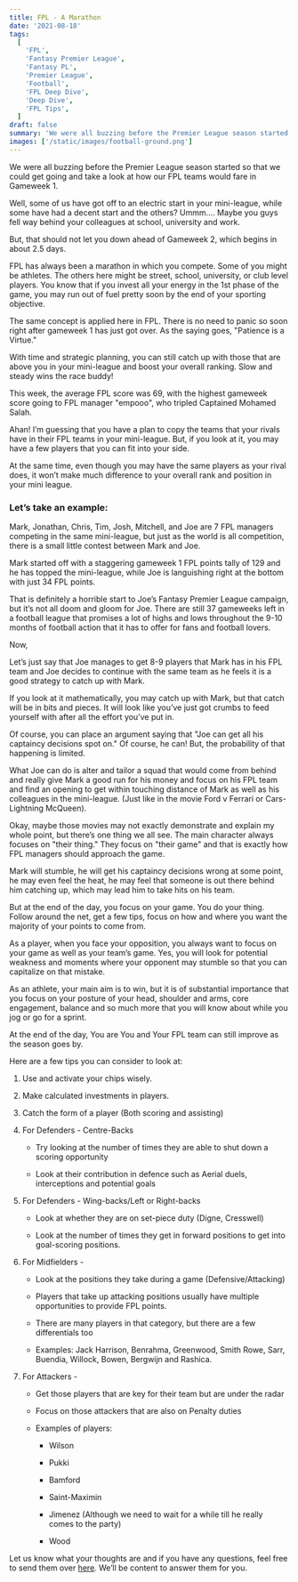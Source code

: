 ```yaml
---
title: FPL - A Marathon
date: '2021-08-18'
tags:
  [
    'FPL',
    'Fantasy Premier League',
    'Fantasy PL',
    'Premier League',
    'Football',
    'FPL Deep Dive',
    'Deep Dive',
    'FPL Tips',
  ]
draft: false
summary: 'We were all buzzing before the Premier League season started so that we could get going and take a look at how our FPL teams would fare in Gameweek 1'
images: ['/static/images/football-ground.png']
---
```


We were all buzzing before the Premier League season started so that we could get going and take a look at how our FPL teams would fare in Gameweek 1.

Well, some of us have got off to an electric start in your mini-league, while some have had a decent start and the others? Ummm.... Maybe you guys fell way behind your colleagues at school, university and work.

But, that should not let you down ahead of Gameweek 2, which begins in about 2.5 days.

FPL has always been a marathon in which you compete. Some of you might be athletes. The others here might be street, school, university, or club level players. You know that if you invest all your energy in the 1st phase of the game, you may run out of fuel pretty soon by the end of your sporting objective.

The same concept is applied here in FPL. There is no need to panic so soon right after gameweek 1 has just got over. As the saying goes, "Patience is a Virtue."

With time and strategic planning, you can still catch up with those that are above you in your mini-league and boost your overall ranking. Slow and steady wins the race buddy!

This week, the average FPL score was 69, with the highest gameweek score going to FPL manager "empooo", who tripled Captained Mohamed Salah.

Ahan! I’m guessing that you have a plan to copy the teams that your rivals have in their FPL teams in your mini-league. But, if you look at it, you may have a few players that you can fit into your side.

At the same time, even though you may have the same players as your rival does, it won’t make much difference to your overall rank and position in your mini league.

### Let’s take an example:

Mark, Jonathan, Chris, Tim, Josh, Mitchell, and Joe are 7 FPL managers competing in the same mini-league, but just as the world is all competition, there is a small little contest between Mark and Joe.

Mark started off with a staggering gameweek 1 FPL points tally of 129 and he has topped the mini-league, while Joe is languishing right at the bottom with just 34 FPL points.

That is definitely a horrible start to Joe’s Fantasy Premier League campaign, but it’s not all doom and gloom for Joe. There are still 37 gameweeks left in a football league that promises a lot of highs and lows throughout the 9-10 months of football action that it has to offer for fans and football lovers.

Now,

Let’s just say that Joe manages to get 8-9 players that Mark has in his FPL team and Joe decides to continue with the same team as he feels it is a good strategy to catch up with Mark.

If you look at it mathematically, you may catch up with Mark, but that catch will be in bits and pieces. It will look like you’ve just got crumbs to feed yourself with after all the effort you’ve put in.

Of course, you can place an argument saying that "Joe can get all his captaincy decisions spot on." Of course, he can! But, the probability of that happening is limited.

What Joe can do is alter and tailor a squad that would come from behind and really give Mark a good run for his money and focus on his FPL team and find an opening to get within touching distance of Mark as well as his colleagues in the mini-league. (Just like in the movie Ford v Ferrari or Cars-Lightning McQueen).

Okay, maybe those movies may not exactly demonstrate and explain my whole point, but there’s one thing we all see. The main character always focuses on "their thing." They focus on "their game" and that is exactly how FPL managers should approach the game.

Mark will stumble, he will get his captaincy decisions wrong at some point, he may even feel the heat, he may feel that someone is out there behind him catching up, which may lead him to take hits on his team.

But at the end of the day, you focus on your game. You do your thing. Follow around the net, get a few tips, focus on how and where you want the majority of your points to come from.

As a player, when you face your opposition, you always want to focus on your game as well as your team’s game. Yes, you will look for potential weakness and moments where your opponent may stumble so that you can capitalize on that mistake.

As an athlete, your main aim is to win, but it is of substantial importance that you focus on your posture of your head, shoulder and arms, core engagement, balance and so much more that you will know about while you jog or go for a sprint.

At the end of the day, You are You and Your FPL team can still improve as the season goes by.

Here are a few tips you can consider to look at:

1.  Use and activate your chips wisely.
2.  Make calculated investments in players.
3.  Catch the form of a player (Both scoring and assisting)
4.  For Defenders - Centre-Backs

    - Try looking at the number of times they are able to shut down a scoring opportunity

    - Look at their contribution in defence such as Aerial duels, interceptions and potential goals

5.  For Defenders - Wing-backs/Left or Right-backs

    - Look at whether they are on set-piece duty (Digne, Cresswell)

    - Look at the number of times they get in forward positions to get into goal-scoring positions.

6.  For Midfielders -

    - Look at the positions they take during a game (Defensive/Attacking)
    - Players that take up attacking positions usually have multiple opportunities to provide FPL points.

    - There are many players in that category, but there are a few differentials too

    - Examples: Jack Harrison, Benrahma, Greenwood, Smith Rowe, Sarr, Buendia, Willock, Bowen, Bergwijn and Rashica.

7.  For Attackers -

    - Get those players that are key for their team but are under the radar

    - Focus on those attackers that are also on Penalty duties

    - Examples of players:

      - Wilson

      - Pukki

      - Bamford

      - Saint-Maximin

      - Jimenez (Although we need to wait for a while till he really comes to the party)

      - Wood

Let us know what your thoughts are and if you have any questions, feel free to send them over <a href="mailto:contact@arthiac.com">here</a>. We’ll be content to answer them for you.
